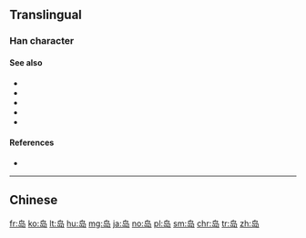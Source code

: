 {{also|島}}
==Translingual==

===Han character===
{{Han char|rn=46|rad=山|as=04|sn=7|four=|canj=心卜尸山 (PYSU)}}

====See also====
* {{l|mul|sc=Hani|島}}
* {{l|mul|sc=Hani|嶋}}
* {{l|mul|sc=Hani|嶌}}
* {{l|mul|sc=Hani|嶼}}
* {{l|mul|sc=Hani|屿}}

====References====
* {{Han ref|kx=0308.331|hdz=10764.150|uh=5C9B|ud=23707}}

----
==Chinese==
{{zh-see|島}}

[[fr:岛]]
[[ko:岛]]
[[lt:岛]]
[[hu:岛]]
[[mg:岛]]
[[ja:岛]]
[[no:岛]]
[[pl:岛]]
[[sm:岛]]
[[chr:岛]]
[[tr:岛]]
[[zh:岛]]
